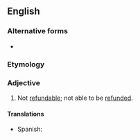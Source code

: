 ==English==

===Alternative forms===
* {{l|en|non-refundable}}

===Etymology===
{{prefix|en|non|refundable}}

===Adjective===
{{en-adj|-}}

# Not [[refundable]]; not able to be [[refund]]ed.

====Translations====
{{trans-top}}
* Spanish: {{t|es|a fondo perdido}}
{{trans-mid}}
{{trans-bottom}}